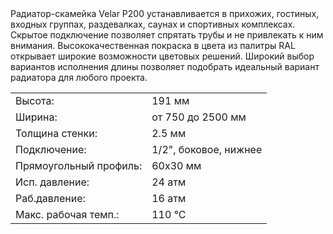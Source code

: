 <span class="leading-6">
  Радиатор-скамейка Velar P200 устанавливается в прихожих, гостиных, входных
  группах, раздевалках, саунах и спортивных комплексах. Скрытое подключение
  позволяет спрятать трубы и не привлекать к ним внимания. Высококачественная
  покраска в цвета из палитры RAL открывает широкие возможности цветовых
  решений. Широкий выбор вариантов исполнения длины позволяет подобрать
  идеальный вариант радиатора для любого проекта.
</span>

<table class="text-xs w-full">
  <tr class="hover:bg-neutral-100">
    <td class="py-1 px-1">Высота:</td>
    <td class="py-1">191 мм</td>
  </tr>
  <tr class="hover:bg-neutral-100">
    <td class="py-1 px-1">Ширина:</td>
    <td class="py-1">от 750 до 2500 мм</td>
  </tr>
  <tr class="hover:bg-neutral-100">
    <td class="py-1 px-1">Толщина стенки:</td>
    <td class="py-1">2.5 мм</td>
  </tr>
  <tr class="hover:bg-neutral-100">
    <td class="py-1 px-1">Подключение:</td>
    <td class="py-1">1/2", боковое, нижнее</td>
  </tr>
  <tr class="hover:bg-neutral-100">
    <td class="py-1 px-1">Прямоугольный профиль:</td>
    <td class="py-1">60х30 мм</td>
  </tr>
  <tr class="hover:bg-neutral-100">
    <td class="py-1 px-1">Исп. давление:</td>
    <td class="py-1">24 атм</td>
  </tr>
  <tr class="hover:bg-neutral-100">
    <td class="py-1 px-1">Раб.давление:</td>
    <td class="py-1">16 атм</td>
  </tr>
  <tr class="hover:bg-neutral-100">
    <td class="py-1 px-1">Макс. рабочая темп.:</td>
    <td class="py-1">110 °C</td>
  </tr>
</table>
